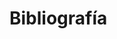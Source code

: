 \backmatter
# Bibliografía {-}
```{=latex}
\markboth{\MakeUppercase{Bibliography}}{} % have to explicitly state what to put in the heading (bug in bookdown?)
%format the references so they have a hanging indent. Remove these (and the \endgroup command) if you want regular indentation.
\begingroup
\hspace{\parindent}
\setlength{\parindent}{-0.25in}
\setlength{\leftskip}{0.25in}
\setlength{\parskip}{0pt}
```

<div id="refs"></div>

\endgroup

\clearpage\null\thispagestyle{empty}

